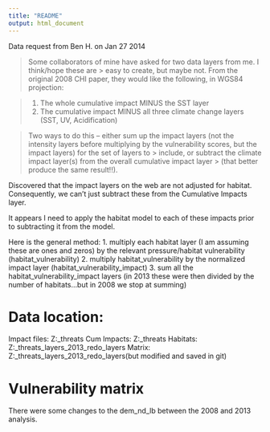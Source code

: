 ```yaml
---
title: "README"
output: html_document
---
```


Data request from Ben H. on Jan 27 2014

> Some collaborators of mine have asked for two data layers from me. I think/hope these are > easy to create, but maybe not.  From the original 2008 CHI paper, they would like the 
> following, in WGS84 projection:

> 1. The whole cumulative impact MINUS the SST layer
> 2. The cumulative impact MINUS all three climate change layers (SST, UV, Acidification)

> Two ways to do this -- either sum up the impact layers (not the intensity layers before 
> multiplying by the vulnerability scores, but the impact layers) for the set of layers to > include, or subtract the climate impact layer(s) from the overall cumulative impact layer > (that better produce the same result!!).

Discovered that the impact layers on the web are not adjusted for habitat.  Consequently, we can't just subtract these from the Cumulative Impacts layer.

It appears I need to apply the habitat model to each of these impacts prior to subtracting it from the model.

Here is the general method:
1. multiply each habitat layer (I am assuming these are ones and zeros) by the relevant pressure/habitat vulnerability (habitat_vulnerability)
2. multiply habitat_vulnerability by the normalized impact layer (habitat_vulnerability_impact)
3. sum all the habitat_vulnerability_impact layers (in 2013 these were then divided by the number of habitats...but in 2008 we stop at summing)

# Data location:
Impact files: Z:\mnt\storage\marine_threats\data\completed\impacts\transformed
Cum Impacts: Z:\mnt\storage\marine_threats\data\completed\models\model\grid
Habitats: Z:\mnt\storage\marine_threats\impact_layers_2013_redo\supporting_layers\habitats
Matrix: Z:\mnt\storage\marine_threats\impact_layers_2013_redo\impact_layers\work (but modified and saved in git)

# Vulnerability matrix
There were some changes to the dem_nd_lb between the 2008 and 2013 analysis.  
